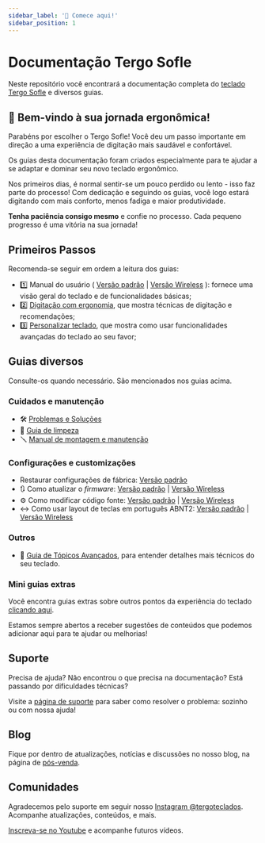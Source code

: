```yaml
---
sidebar_label: '👋 Comece aqui!'
sidebar_position: 1
---
```


# Documentação Tergo Sofle

Neste repositório você encontrará a documentação completa do <a href="https://tecladoergonomico.com.br" target="_blank">teclado Tergo Sofle</a> e diversos guias.

## 🚀 Bem-vindo à sua jornada ergonômica!

Parabéns por escolher o Tergo Sofle! Você deu um passo importante em direção a uma experiência de digitação mais saudável e confortável.

Os guias desta documentação foram criados especialmente para te ajudar a se adaptar e dominar seu novo teclado ergonômico.

Nos primeiros dias, é normal sentir-se um pouco perdido ou lento - isso faz parte do processo! Com dedicação e seguindo os guias, você logo estará digitando com mais conforto, menos fadiga e maior produtividade.

**Tenha paciência consigo mesmo** e confie no processo. Cada pequeno progresso é uma vitória na sua jornada!

## Primeiros Passos

Recomenda-se seguir em ordem a leitura dos guias:

- 1️⃣ Manual do usuário ( [Versão padrão](MANUAL_TERGO_SOFLE.md) | [Versão Wireless](MANUAL_TERGO_SOFLE_WIRELESS.md) ): fornece uma visão geral do teclado e de funcionalidades básicas;
- 2️⃣ [Digitação com ergonomia](./guias/COMO_DIGITAR_COM_ERGONOMIA.md), que mostra técnicas de digitação e recomendações;
- 3️⃣ [Personalizar teclado](./guias/MODIFICACOES_E_FUNCIONALIDADES_QUE_CONTRIBUEM_PARA_ERGONOMIA.md), que mostra como usar funcionalidades avançadas do teclado ao seu favor;

## Guias diversos

Consulte-os quando necessário. São mencionados nos guias acima.

### Cuidados e manutenção

- 🛠️ [Problemas e Soluções](./PROBLEMAS_E_SOLUCOES/README.md)
- 🧹 [Guia de limpeza](./guias/manutencao/LIMPEZA_DO_TECLADO.md)
- 🪛 [Manual de montagem e manutenção](./guias/manutencao/MANUAL_DE_MONTAGEM_E_MANUTENCAO.md)

### Configurações e customizações

- Restaurar configurações de fábrica: [Versão padrão](./guias/especifico_versao_padrao/RESTAURAR_CONFIGURACAO_DE_FABRICA.md)
- 🔃 Como atualizar o _firmware_: [Versão padrão](./guias/especifico_versao_padrao/COMO_ATUALIZAR_FIRMWARE.md) | [Versão Wireless](./guias/especifico_versao_wireless/COMO_ATUALIZAR_FIRMWARE.md)
- ⚙️ Como modificar código fonte: [Versão padrão](./guias/especifico_versao_padrao/modificar_codigo_fonte/COMO_MODIFICAR_CODIGO_FONTE.md) | [Versão Wireless](./guias/especifico_versao_wireless/COMO_MODIFICAR_CODIGO_FONTE.md)
- ↔️ Como usar layout de teclas em português ABNT2: [Versão padrão](./guias/especifico_versao_padrao/COMO_USAR_LAYOUT_PORTUGUES_BRASIL_ABNT.md) | [Versão Wireless](./guias/especifico_versao_wireless/COMO_USAR_LAYOUT_PORTUGUES_BRASIL_ABNT.md)

### Outros

- 🔬 [Guia de Tópicos Avançados](./guias/TOPICOS_AVANCADOS.md), para entender detalhes mais técnicos do seu teclado.

### Mini guias extras

Você encontra guias extras sobre outros pontos da experiência do teclado [clicando aqui](./guias/extras/README.md).

Estamos sempre abertos a receber sugestões de conteúdos que podemos adicionar aqui para te ajudar ou melhorias!

## Suporte

Precisa de ajuda? Não encontrou o que precisa na documentação? Está passando por dificuldades técnicas?

Visite a [página de suporte](https://tecladoergonomico.com.br/suporte) para saber como resolver o problema: sozinho ou com nossa ajuda!

## Blog

Fique por dentro de atualizações, notícias e discussões no nosso blog, na página de [pós-venda](https://tecladoergonomico.com.br/pos-venda/).

## Comunidades

Agradecemos pelo suporte em seguir nosso [Instagram @tergoteclados](https://www.instagram.com/tergoteclados). Acompanhe atualizações, conteúdos, e mais.

[Inscreva-se no Youtube](https://www.youtube.com/@tecladoergonomico?sub_confirmation=1) e acompanhe futuros vídeos.
